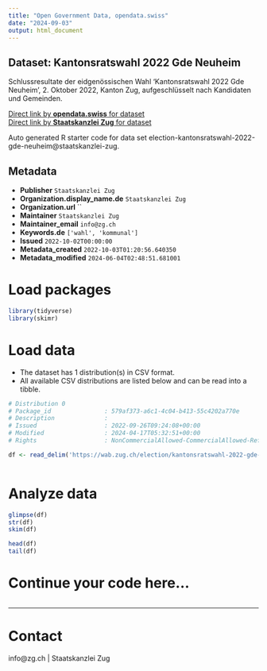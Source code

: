 ```yaml
---
title: "Open Government Data, opendata.swiss"
date: "2024-09-03"
output: html_document
---
```


## Dataset: Kantonsratswahl 2022 Gde Neuheim

Schlussresultate der eidgenössischen Wahl 'Kantonsratswahl 2022 Gde Neuheim', 2. Oktober 2022, Kanton Zug, aufgeschlüsselt nach Kandidaten und Gemeinden.

[Direct link by **opendata.swiss** for dataset](https://opendata.swiss/de/dataset/kantonsratswahl-2022-gde-neuheim)<br>
[Direct link by **Staatskanzlei Zug** for dataset](https://wab.zug.ch/election/kantonsratswahl-2022-gde-neuheim/data)

Auto generated R starter code for data set election-kantonsratswahl-2022-gde-neuheim@staatskanzlei-zug.

## Metadata

- **Publisher** `Staatskanzlei Zug`
- **Organization.display_name.de** `Staatskanzlei Zug`
- **Organization.url** ``
- **Maintainer** `Staatskanzlei Zug`
- **Maintainer_email** `info@zg.ch`
- **Keywords.de** `['wahl', 'kommunal']`
- **Issued** `2022-10-02T00:00:00`
- **Metadata_created** `2022-10-03T01:20:56.640350`
- **Metadata_modified** `2024-06-04T02:48:51.681001`


# Load packages

```r

library(tidyverse)
library(skimr)

```

# Load data

-   The dataset has 1 distribution(s) in CSV format.
-   All available CSV distributions are listed below and can be read into a tibble.

```r

# Distribution 0
# Package_id               : 579af373-a6c1-4c04-b413-55c4202a770e
# Description              : 
# Issued                   : 2022-09-26T09:24:08+00:00
# Modified                 : 2024-04-17T05:32:51+00:00
# Rights                   : NonCommercialAllowed-CommercialAllowed-ReferenceRequired

df <- read_delim('https://wab.zug.ch/election/kantonsratswahl-2022-gde-neuheim/data-csv')



```

# Analyze data

```r

glimpse(df)
str(df)
skim(df)

head(df)
tail(df)

```

# Continue your code here...

```r

```

------------------------------------------------------------------------

# Contact

info@zg.ch | Staatskanzlei Zug
